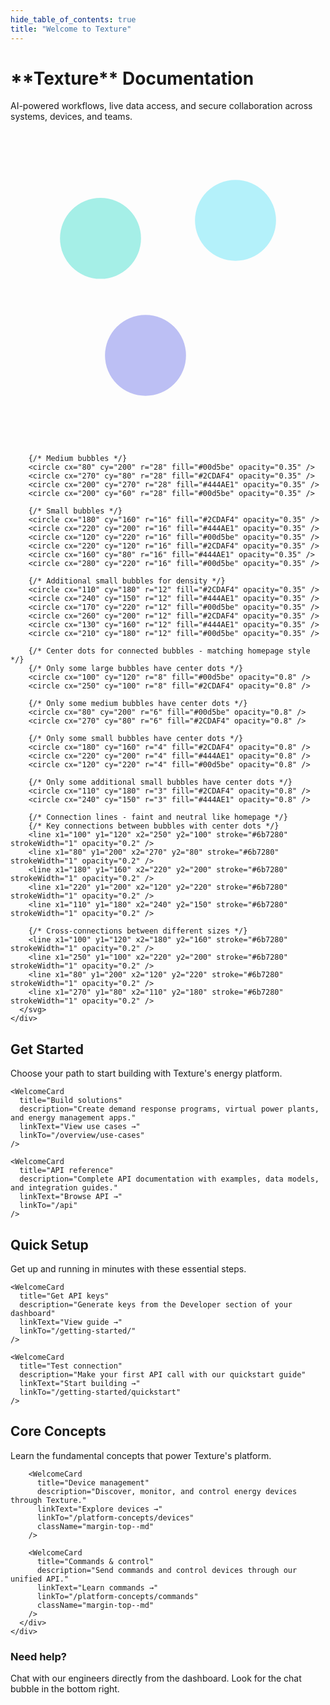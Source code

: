 ```yaml
---
hide_table_of_contents: true
title: "Welcome to Texture"
---
```



<div className="hero-section">
  <div className="hero-container">
    <div className="hero-text">
      <h1>**Texture** Documentation</h1>
      <p className="hero__description">AI-powered workflows, live data access, and secure collaboration across systems, devices, and teams.</p>
    </div>
    <div className="hero-visual">
      <svg className="network-svg" width="100%" height="350" viewBox="0 0 350 350">
        {/* Static bubble network - matching homepage style */}
        {/* Large bubbles - connected ones will have center dots */}
        <circle cx="100" cy="120" r="45" fill="#00d5be" opacity="0.35" />
        <circle cx="250" cy="100" r="45" fill="#2CDAF4" opacity="0.35" />
        <circle cx="150" cy="250" r="45" fill="#444AE1" opacity="0.35" />
        
        {/* Medium bubbles */}
        <circle cx="80" cy="200" r="28" fill="#00d5be" opacity="0.35" />
        <circle cx="270" cy="80" r="28" fill="#2CDAF4" opacity="0.35" />
        <circle cx="200" cy="270" r="28" fill="#444AE1" opacity="0.35" />
        <circle cx="200" cy="60" r="28" fill="#00d5be" opacity="0.35" />
        
        {/* Small bubbles */}
        <circle cx="180" cy="160" r="16" fill="#2CDAF4" opacity="0.35" />
        <circle cx="220" cy="200" r="16" fill="#444AE1" opacity="0.35" />
        <circle cx="120" cy="220" r="16" fill="#00d5be" opacity="0.35" />
        <circle cx="220" cy="120" r="16" fill="#2CDAF4" opacity="0.35" />
        <circle cx="160" cy="80" r="16" fill="#444AE1" opacity="0.35" />
        <circle cx="280" cy="220" r="16" fill="#00d5be" opacity="0.35" />
        
        {/* Additional small bubbles for density */}
        <circle cx="110" cy="180" r="12" fill="#2CDAF4" opacity="0.35" />
        <circle cx="240" cy="150" r="12" fill="#444AE1" opacity="0.35" />
        <circle cx="170" cy="220" r="12" fill="#00d5be" opacity="0.35" />
        <circle cx="260" cy="200" r="12" fill="#2CDAF4" opacity="0.35" />
        <circle cx="130" cy="160" r="12" fill="#444AE1" opacity="0.35" />
        <circle cx="210" cy="180" r="12" fill="#00d5be" opacity="0.35" />
        
        {/* Center dots for connected bubbles - matching homepage style */}
        {/* Only some large bubbles have center dots */}
        <circle cx="100" cy="120" r="8" fill="#00d5be" opacity="0.8" />
        <circle cx="250" cy="100" r="8" fill="#2CDAF4" opacity="0.8" />
        
        {/* Only some medium bubbles have center dots */}
        <circle cx="80" cy="200" r="6" fill="#00d5be" opacity="0.8" />
        <circle cx="270" cy="80" r="6" fill="#2CDAF4" opacity="0.8" />
        
        {/* Only some small bubbles have center dots */}
        <circle cx="180" cy="160" r="4" fill="#2CDAF4" opacity="0.8" />
        <circle cx="220" cy="200" r="4" fill="#444AE1" opacity="0.8" />
        <circle cx="120" cy="220" r="4" fill="#00d5be" opacity="0.8" />
        
        {/* Only some additional small bubbles have center dots */}
        <circle cx="110" cy="180" r="3" fill="#2CDAF4" opacity="0.8" />
        <circle cx="240" cy="150" r="3" fill="#444AE1" opacity="0.8" />
        
        {/* Connection lines - faint and neutral like homepage */}
        {/* Key connections between bubbles with center dots */}
        <line x1="100" y1="120" x2="250" y2="100" stroke="#6b7280" strokeWidth="1" opacity="0.2" />
        <line x1="80" y1="200" x2="270" y2="80" stroke="#6b7280" strokeWidth="1" opacity="0.2" />
        <line x1="180" y1="160" x2="220" y2="200" stroke="#6b7280" strokeWidth="1" opacity="0.2" />
        <line x1="220" y1="200" x2="120" y2="220" stroke="#6b7280" strokeWidth="1" opacity="0.2" />
        <line x1="110" y1="180" x2="240" y2="150" stroke="#6b7280" strokeWidth="1" opacity="0.2" />
        
        {/* Cross-connections between different sizes */}
        <line x1="100" y1="120" x2="180" y2="160" stroke="#6b7280" strokeWidth="1" opacity="0.2" />
        <line x1="250" y1="100" x2="220" y2="200" stroke="#6b7280" strokeWidth="1" opacity="0.2" />
        <line x1="80" y1="200" x2="120" y2="220" stroke="#6b7280" strokeWidth="1" opacity="0.2" />
        <line x1="270" y1="80" x2="110" y2="180" stroke="#6b7280" strokeWidth="1" opacity="0.2" />
      </svg>
    </div>
  </div>
</div>

<div className="container-fluid">
  <div className="row margin-top--lg">
    <div className="col col--12">
      <h2>Get Started</h2>
      <p className="section-description">Choose your path to start building with Texture's energy platform.</p>
    </div>
  </div>

  <div className="row margin-top--md action-cards-container">
    <WelcomeCard
      title="Connect devices"
      description="Add energy devices to your application. Works with solar, batteries, EVs, and more."
      linkText="Get started →"
      linkTo="/getting-started"
    />
    
    <WelcomeCard
      title="Build solutions"
      description="Create demand response programs, virtual power plants, and energy management apps."
      linkText="View use cases →"
      linkTo="/overview/use-cases"
    />
    
    <WelcomeCard
      title="API reference"
      description="Complete API documentation with examples, data models, and integration guides."
      linkText="Browse API →"
      linkTo="/api"
    />
  </div>

  <div className="row margin-top--lg">
    <div className="col col--12">
      <h2>Quick Setup</h2>
      <p className="section-description">Get up and running in minutes with these essential steps.</p>
    </div>
  </div>

  <div className="row quick-setup-cards-container">
    <WelcomeCard
      title="Create account"
      description="Sign up at dashboard.texturehq.com"
      linkText="Learn more →"
      linkTo="/getting-started/signing-up"
    />
    
    <WelcomeCard
      title="Get API keys"
      description="Generate keys from the Developer section of your dashboard"
      linkText="View guide →"
      linkTo="/getting-started/"
    />
    
    <WelcomeCard
      title="Test connection"
      description="Make your first API call with our quickstart guide"
      linkText="Start building →"
      linkTo="/getting-started/quickstart"
    />
  </div>

  <div className="row margin-top--lg">
    <div className="col col--12">
      <h2>Core Concepts</h2>
      <p className="section-description">Learn the fundamental concepts that power Texture's platform.</p>
    </div>
  </div>

  <div className="row concept-cards-container">
    <div className="col col--12">
      <div className="row">
        <WelcomeCard
          title="Platform concepts"
          description="Learn the core concepts that power Texture's platform."
          linkText="Learn concepts →"
          linkTo="/platform-concepts/overview"
          className="margin-top--md"
        />
        
        <WelcomeCard
          title="Device management"
          description="Discover, monitor, and control energy devices through Texture."
          linkText="Explore devices →"
          linkTo="/platform-concepts/devices"
          className="margin-top--md"
        />
        
        <WelcomeCard
          title="Commands & control"
          description="Send commands and control devices through our unified API."
          linkText="Learn commands →"
          linkTo="/platform-concepts/commands"
          className="margin-top--md"
        />
      </div>
    </div>
  </div>

  <div className="row margin-top--lg margin-bottom--lg">
    <div className="col col--12">
      <div className="help-card">
        <div className="help-card__header">
          <h3>Need help?</h3>
        </div>
        <div className="help-card__body">
          <p>
            Chat with our engineers directly from the dashboard. Look for the chat bubble in the bottom right.
          </p>
        </div>
      </div>
    </div>
  </div>
</div>

<style jsx>{`
  .hero-section {
    padding: 4rem 0;
    margin: 0;
    position: relative;
    overflow: hidden;
    background: linear-gradient(135deg, #ffffff 0%, #f8f9ff 50%, #f0f2ff 100%);
    min-height: 400px;
  }

  .hero-container {
    max-width: 1200px;
    margin: 0 auto;
    padding: 0 2rem;
    display: flex;
    align-items: center;
    justify-content: space-between;
    gap: 4rem;
    height: 100%;
  }

  .hero-text {
    flex: 1;
    max-width: 500px;
  }

  .hero-visual {
    flex: 1;
    display: flex;
    align-items: center;
    justify-content: center;
    height: 350px;
    padding-top: 2rem;
  }

  .network-svg {
    width: 100%;
    height: 100%;
    max-width: 400px;
  }

  .hero-section h1 {
    font-size: 3rem;
    margin-bottom: 1.5rem;
    margin-top: 0 !important;
    font-weight: 700;
    color: var(--ifm-color-emphasis-900);
    line-height: 1.2;
  }

  .hero-section p {
    font-size: 1.25rem;
    color: var(--ifm-color-emphasis-600);
    margin-bottom: 0;
  }

  .hero__description {
    font-size: 1.25rem !important;
    color: var(--ifm-color-emphasis-700) !important;
    margin-top: 1rem;
    margin-bottom: 0;
    line-height: 1.6;
    font-weight: 400 !important;
    max-width: 500px;
  }

  .section-description {
    font-size: 1.125rem;
    color: var(--ifm-color-emphasis-700);
    margin-top: 0.5rem;
    margin-bottom: 0;
    line-height: 1.5;
  }

  /* Welcome Cards */
  .welcome-card-link {
    display: block;
    text-decoration: none;
    color: inherit;
  }

  .welcome-card-link:hover {
    text-decoration: none;
  }

  .welcome-card {
    display: flex;
    flex-direction: column;
    height: 100%;
    min-height: 240px;
    background: var(--ifm-card-background-color);
    border: 1px solid #9ca3af;
    border-radius: 12px;
    margin-bottom: 1.5rem;
    transition: all 0.2s ease;
    cursor: pointer;
    position: relative;
    overflow: hidden;
  }

  .welcome-card-link:hover .welcome-card {
    border: 2px solid var(--ifm-color-primary);
    background-color: #fafbfc;
    transform: translateY(-1px);
    box-shadow: 0 2px 8px rgba(0, 0, 0, 0.06);
  }

  .welcome-card__header {
    padding: 0 1.5rem 0.75rem;
  }

  .welcome-card__header h3 {
    margin: 0 !important;
    font-size: 1.125rem;
    font-weight: 600;
    color: var(--ifm-color-emphasis-900);
  }

  .welcome-card__body {
    padding: 0 1.5rem;
    flex-grow: 1;
  }

  .welcome-card__body p {
    font-size: 0.95rem;
    line-height: 1.5;
    color: var(--ifm-color-emphasis-700);
    margin-bottom: 0;
  }

  .welcome-card__footer {
    padding: 0 1.5rem 1.5rem;
    display: flex;
    align-items: center;
    justify-content: flex-start;
    margin-top: auto;
    flex-shrink: 0;
    padding-top: 1rem;
  }

  .welcome-card__link {
    color: var(--ifm-color-primary);
    text-decoration: none;
    font-weight: 500;
    font-size: 0.95rem;
    transition: text-decoration 0.2s ease;
  }

  .welcome-card-link:hover .welcome-card__link {
    text-decoration: underline;
  }

  /* Help Card */
  .help-card {
    background: #f8f9ff;
    border: 1px solid #e5e7eb;
    border-radius: 12px;
    padding: 1.5rem;
    text-align: left;
    position: relative;
    overflow: hidden;
  }

  .help-card__header h3 {
    margin: 0 0 0.75rem 0;
    font-size: 1.25rem;
    font-weight: 600;
    color: var(--ifm-color-emphasis-900);
  }

  .help-card__body p {
    margin: 0;
    font-size: 1rem;
    color: var(--ifm-color-emphasis-700);
    line-height: 1.6;
  }
  
  /* Responsive behavior for cards */
  @media (max-width: 996px) {
    .action-cards-container,
    .concept-cards-container,
    .quick-setup-cards-container {
      justify-content: center;
    }
  }

  @media (max-width: 768px) {
    .action-card,
    .quick-setup-card,
    .concept-card {
      margin-bottom: 2rem;
    }
    
    .action-cards-container .col,
    .quick-setup-cards-container .col,
    .concept-cards-container .col {
      margin-bottom: 2rem;
    }
  }

  @media (max-width: 480px) {
    .action-card,
    .quick-setup-card,
    .concept-card {
      margin-bottom: 2.5rem;
    }
    
    .action-cards-container .col,
    .quick-setup-cards-container .col,
    .concept-cards-container .col {
      margin-bottom: 2.5rem;
    }
  }

  /* Responsive adjustments */
  @media (max-width: 996px) {
    .hero-section {
      padding: 3rem 0;
      min-height: 300px;
    }
    
    .hero-container {
      flex-direction: column;
      gap: 2rem;
      text-align: center;
    }
    
    .hero-text {
      max-width: none;
    }
    
    .hero-visual {
      height: 250px;
    }
    
    .hero-visual {
      height: 200px;
    }
    
    .hero__description {
      font-size: 1rem !important;
      max-width: none;
    }
  }

  @media (max-width: 768px) {
    .hero-section {
      padding: 2rem 0;
    }
    
    .hero-container {
      padding: 0 1rem;
      gap: 1.5rem;
    }
    
    .hero-visual {
      height: 200px;
    }
    
    .hero__description {
      font-size: 0.95rem !important;
      line-height: 1.5;
    }
  }

  @media (max-width: 480px) {
    .hero-section {
      padding: 1.5rem 0;
    }
    
    .hero-container {
      padding: 0 1rem;
      gap: 1rem;
    }
    
    .hero-visual {
      height: 180px;
    }
    
    .hero__description {
      font-size: 0.875rem !important;
      line-height: 1.4;
    }
  }
`}</style>